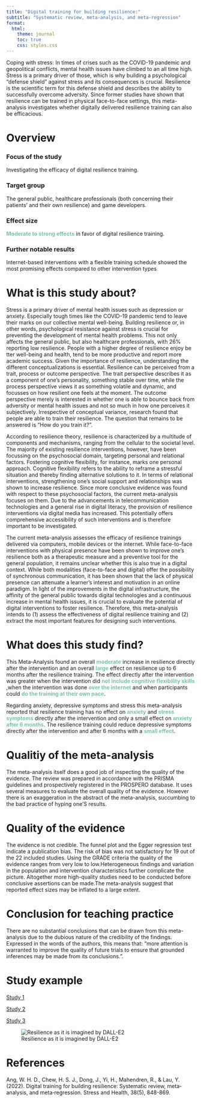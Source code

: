 ```yaml
---
title: "Digital training for building resilience:"
subtitle: "Systematic review, meta‐analysis, and meta‐regression"
format:
  html:
    theme: journal
    toc: true
    css: styles.css
---
```


[Coping with stress: In times of crises such as the COVID-19 pandemic and geopolitical conflicts, mental health issues have climbed to an all time high. Stress is a primary driver of those, which is why building a psychological "defense shield" against stress and its consequences is crucial. Resilience is the scientific term for this defense shield and describes the ability to successfully overcome adversity. Since former studies have shown that resilience can be trained in physical face-to-face settings, this meta-analysis investigates whether digitally delivered resilience training can also be efficacious.]{.bold}

# Overview

### Focus of the study

Investigating the efficacy of digital resilience training.

### Target group

The general public, healthcare professionals (both concerning their patients' and their own resilience) and game developers.

### Effect size

[Moderate to strong effects]{title="Hedges' g = 0.54 - 1.09. Hedges' g is an effect size measure that denotes the magnitude of group differences. It is a more reliable measure when sample sizes of studies are small." style="font-weight: bold; color: #78c2ad;"} in favor of digital resilience training.

### Further notable results

Internet-based interventions with a flexible training schedule showed the most promising effects compared to other intervention types

# What is this study about?

Stress is a primary driver of mental health issues such as depression or anxiety. Especially tough times like the COVID-19 pandemic tend to leave their marks on our collective mental well-being. Building resilience or, in other words, psychological resistance against stress is crucial for preventing the development of mental health problems. This not only affects the general public, but also healthcare professionals, with [26%]{title="31% during COVID times. Also my motivational level of getting up in the morning."} reporting low resilience. People with a higher degree of resilience enjoy be tter well-being and health, tend to be more productive and report more academic success. Given the importance of resilience, understanding the different conceptualizations is essential. Resilience can be perceived from a trait, process or outcome perspective. The trait perspective describes it as a component of one’s personality, something stable over time, while the process perspective views it as something volatile and dynamic, and focusses on how resilient one feels at the moment. The outcome perspective merely is interested in whether one is able to bounce back from adversity or mental health issues and not so much in how one perceives it subjectively. Irrespective of conceptual variance, research found that people are able to train their resilience. The question that remains to be answered is “How do you train it?”.

According to resilience theory, resilience is characterized by a multitude of components and mechanisms, ranging from the cellular to the societal level. The majority of existing resilience interventions, however, have been focussing on the [psychosocial]{title="A mix of psychological and social factors. Also a sick slipknot song."} domain, targeting personal and relational factors. Fostering cognitive flexibility, for instance, marks one personal approach. Cognitive flexibility refers to the ability to reframe a stressful situation and thereby finding alternative solutions to it. In terms of relational interventions, strengthening one’s social support and relationships was shown to increase resilience. Since more conclusive evidence was found with respect to these psychosocial factors, the current meta-analysis focuses on them. Due to the advancements in [telecommunication technologies]{title="The transmission of messages, in this case via digital media."} and a general rise in [digital literacy,]{title="The capability of handling digital technologies."} the provision of resilience interventions via digital media has increased. This potentially offers comprehensive accessibility of such interventions and is therefore important to be investigated.

The current meta-analysis assesses the efficacy of resilience trainings delivered via computers, mobile devices or the internet. While face-to-face interventions with physical presence have been shown to improve one’s resilience both as a therapeutic measure and a preventive tool for the general population, it remains unclear whether this is also true in a digital context. While both modalities (face-to-face and digital) offer the possibility of synchronous communication, it has been shown that the lack of physical presence can attenuate a learner’s interest and motivation in an online paradigm. In light of the improvements in the digital infrastructure, the affinity of the general public towards digital technologies and a continuous increase in mental health issues, it is crucial to evaluate the potential of digital interventions to foster resilience. Therefore, this meta-analysis intends to (1) assess the effectiveness of digital resilience training and (2) extract the most important features for designing such interventions.

# What does this study find?

This Meta-Analysis found an overall [moderate]{title="Z = 4.09, p < 0.05; g = 0.54; 95% CI: 0.28–0.79)" style="font-weight: bold; color: #78c2ad;"} increase in resilience directly after the intervention and an overall [large]{title="Z = 3.00, p < 0.05; g = 1.09, 95% CI: 0.38–1.79)" style="font-weight: bold; color: #78c2ad;"} effect on resilience up to 6 months after the resilience training. The effect directly after the intervention was greater when the intervention did [not include cognitive flexibility skills]{title="g = 0.71, 95% CI: 0.38–1.03 compared to included (g = 0.13, 95% CI: −0.07–0.32)" style="font-weight: bold; color: #78c2ad;"} ,when the intervention was done [over the internet]{title="g = 0.74, 95% CI: 0.32–1.17 compared to mobile applications (g = 0.43, 95% CI: −0.05–0.91) or others (g = 0.23, 95% CI: 0.05– 0.79) " style="font-weight: bold; color: #78c2ad;"} and when participants could [do the training at their own pace]{title="g = 0.54, 95% CI: 0.28–0.79 compared to a fixed schedule (g = 0.25, 95% CI: 0.07–0.43)" style="font-weight: bold; color: #78c2ad;"}.

Regarding anxiety, depressive symptoms and stress this meta-analysis reported that resilience training has no effect on [anxiety]{title="Z = 0.36, p = 0.12" style="font-weight: bold; color: #78c2ad;"} and [stress symptoms]{title="Z = 0.80, p = 0.42" style="font-weight: bold; color: #78c2ad;"} directly after the intervention and only a small effect on [anxiety after 6 months]{title="(Z = 3.67, p < 0.05; g = 0.36, 95% CI: 0.20–0.53; no effect for stress (Z = 1.34, p = 0.18)" style="font-weight: bold; color: #78c2ad;"}. The resilience training could reduce depressive symptoms directly after the intervention and after 6 months with a [small effect]{title="after intervention (Z = 4.32, p < 0.05, g = 0.36, 95% CI: 0.20–0.53) and after 6 months (Z = 3.83, p < 0.05, g = 0.35, 95% CI: 0.17–0.53)" style="font-weight: bold; color: #78c2ad;"}.

# Qualitiy of the meta-analysis

The meta-analysis itself does a good job of inspecting the quality of the evidence. The review was prepared in accordance with the PRISMA guidelines and prospectively registered in the PROSPERO database. It uses several measures to evaluate the overall quality of the evidence. However there is an exaggeration in the abstract of the meta-analysis, succumbing to the bad practice of hyping one'S results.

# Quality of the evidence

The evidence is not credible. The funnel plot and the Egger regression test indicate a publication bias. The risk of bias was not satisfactory for 19 out of the 22 included studies. Using the GRADE criteria the quality of the evidence ranges from very low to low.Heterogeneous findings and variation in the population and intervention characteristics further complicate the picture. Altogether more high-quality studies need to be conducted before conclusive assertions can be made.The meta-analysis suggest that reported effect sizes may be inflated to a large extent.

# Conclusion for teaching practice

There are no substantial conclusions that can be drawn from this meta-analysis due to the dubious nature of the credibility of the findings. Expressed in the words of the authors, this means that: "more attention is warranted to improve the quality of future trials to ensure that grounded inferences may be made from its conclusions.".

# Study example

[Study 1](https://flopaho.github.io/building-resilience/study1.html)

[Study 2](https://flopaho.github.io/building-resilience/study2.html)

[Study 3](https://flopaho.github.io/building-resilience/study3.html)

![Resilience as it is imagined by DALL-E2](resilience.png)

# References

Ang, W. H. D., Chew, H. S. J., Dong, J., Yi, H., Mahendren, R., & Lau, Y. (2022). Digital training for building resilience: Systematic review, meta‐analysis, and meta‐regression. Stress and Health, 38(5), 848-869.
